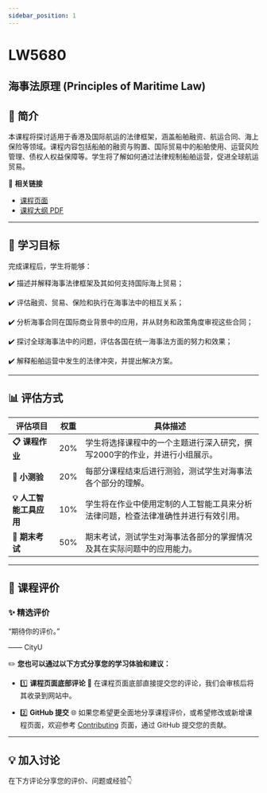 ```yaml
---
sidebar_position: 1
---
```


# LW5680
## 海事法原理 (Principles of Maritime Law)

## **📘 简介**
本课程将探讨适用于香港及国际航运的法律框架，涵盖船舶融资、航运合同、海上保险等领域。课程内容包括船舶的融资与购置、国际贸易中的船舶使用、运营风险管理、债权人权益保障等。学生将了解如何通过法律规制船舶运营，促进全球航运贸易。

🔗 **相关链接**
- [课程页面](https://www.cityu.edu.hk/catalogue/pg/202425/course/LW5680.htm)
- [课程大纲 PDF](https://www.cityu.edu.hk/catalogue/pg/202425/course/LW5680.pdf)

---

## **🎯 学习目标**

完成课程后，学生将能够：

✔️ 描述并解释海事法律框架及其如何支持国际海上贸易；

✔️ 评估融资、贸易、保险和执行在海事法中的相互关系；

✔️ 分析海事合同在国际商业背景中的应用，并从财务和政策角度审视这些合同；

✔️ 探讨全球海事法中的问题，评估各国在统一海事法方面的努力和效果；

✔️ 解释船舶运营中发生的法律冲突，并提出解决方案。

---

## **📊 评估方式**

| **评估项目**         | **权重** | **具体描述**                                                                                       |
|---------------------|---------|---------------------------------------------------------------------------------------------------|
| **📋 课程作业**       | 20%     | 学生将选择课程中的一个主题进行深入研究，撰写2000字的作业，并进行小组展示。                        |
| **📝 小测验**         | 20%     | 每部分课程结束后进行测验，测试学生对海事法各个部分的理解。                                         |
| **💡 人工智能工具应用**| 10%     | 学生将在作业中使用定制的人工智能工具来分析法律问题，检查法律准确性并进行有效引用。              |
| **📂 期末考试**       | 50%     | 期末考试，测试学生对海事法各部分的掌握情况及其在实际问题中的应用能力。                           |

---

## **💬 课程评价**

### ✨ **精选评价**
<div className={commentStyles.commentBox}>
    <p className={commentStyles.commentText}>
        “期待你的评价。”
    </p>
    <p className={commentStyles.commentAuthor}>—— CityU</p>
</div>

✏️ **您也可以通过以下方式分享您的学习体验和建议：**

- 1️⃣ **课程页面底部评论**
💬 在课程页面底部直接提交您的评论，我们会审核后将其收录到网站中。

- 2️⃣ **GitHub 提交**
🌐 如果您希望更全面地分享课程评价，或希望修改或新增课程页面，欢迎参考 [Contributing](/contributing) 页面，通过 GitHub 提交您的贡献。

---

## **💡 加入讨论**

在下方评论分享您的评价、问题或经验👇
<Utterances />
